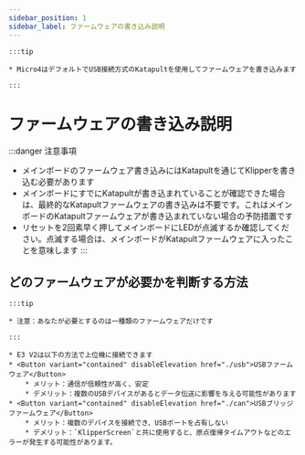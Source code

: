 ```yaml
---
sidebar_position: 1
sidebar_label: ファームウェアの書き込み説明
---
```






    :::tip

    * Micro4はデフォルトでUSB接続方式のKatapultを使用してファームウェアを書き込みます

    :::

# ファームウェアの書き込み説明

:::danger 注意事項
* メインボードのファームウェア書き込みにはKatapultを通じてKlipperを書き込む必要があります
* メインボードにすでにKatapultが書き込まれていることが確認できた場合は、最終的なKatapultファームウェアの書き込みは不要です。これはメインボードのKatapultファームウェアが書き込まれていない場合の予防措置です
* リセットを2回素早く押してメインボードにLEDが点滅するか確認してください。点滅する場合は、メインボードがKatapultファームウェアに入ったことを意味します
:::

## どのファームウェアが必要かを判断する方法

    :::tip

    * 注意：あなたが必要とするのは一種類のファームウェアだけです

    :::
    
    * E3 V2は以下の方法で上位機に接続できます
    * <Button variant="contained" disableElevation href="./usb">USBファームウェア</Button>
        * メリット：通信が信頼性が高く、安定
        * デメリット：複数のUSBデバイスがあるとデータ伝送に影響を与える可能性があります
    * <Button variant="contained" disableElevation href="./can">USBブリッジファームウェア</Button>
        * メリット：複数のデバイスを接続でき、USBポートを占有しない
        * デメリット：`KlipperScreen`と共に使用すると、原点復帰タイムアウトなどのエラーが発生する可能性があります。
